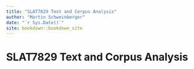```yaml
--- 
title: "SLAT7829 Text and Corpus Analysis"
author: "Martin Schweinberger"
date: "`r Sys.Date()`"
site: bookdown::bookdown_site
---
```


# SLAT7829 Text and Corpus Analysis

